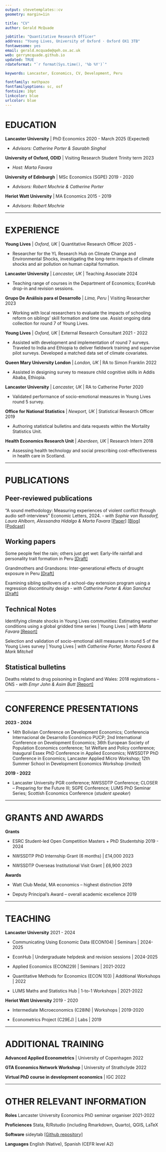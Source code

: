 ```yaml
---
output: stevetemplates::cv
geometry: margin=1in

title: "CV"
author: Gerald McQuade

jobtitle: "Quantitative Research Officer"
address: "Young Lives, University of Oxford · Oxford OX1 3TB"
fontawesome: yes
email: gerald.mcquade@qeh.ox.ac.uk
web: gerrymcquade.github.io
updated: TRUE
rdateformat: "`r format(Sys.time(), '%b %Y')`"

keywords: Lancaster, Economics, CV, Development, Peru

fontfamily: mathpazo
fontfamilyoptions: sc, osf
fontsize: 10pt
linkcolor: blue
urlcolor: blue
---
```


# EDUCATION

**Lancaster University** | PhD Economics \hfill 2020 - March 2025 (Expected)

* _Advisors: Catherine Porter & Saurabh Singhal_

**University of Oxford, ODID** | Visiting Research Student \hfill Trinity term 2023

* _Host: Marta Favara_

**University of Edinburgh** | MSc Economics (SGPE) \hfill 2019 - 2020

* _Advisors: Robert Mochrie & Catherine Porter_

**Heriot Watt University** | MA Economics \hfill 2015 - 2019

* _Advisors: Robert Mochrie_

---------------------

# EXPERIENCE

**Young Lives** | _Oxford, UK_ | Quantitative Research Officer \hfill 2025 -

* Researcher for the YL Research Hub on Climate Change and Environmental Shocks, investigating the long-term impacts of climate shocks and air pollution on human capital formation.

**Lancaster University** | _Lancaster, UK_ | Teaching Associate \hfill 2024

* Teaching range of courses in the Department of Economics; EconHub drop-in and revision sessions.

**Grupo De Análisis para el Desarrollo** | _Lima, Peru_ | Visiting Researcher \hfill 2023

* Working with local researchers to evaluate the impacts of schooling reform on siblings' skill formation and time use. Assist ongoing data collection for round 7 of Young Lives.

**Young Lives** | _Oxford, UK_ | External Research Consultant \hfill 2021 - 2022

* Assisted with development and implementation of round 7 surveys. Traveled to India and Ethiopia to deliver fieldwork training and supervise pilot surveys. Developed a matched data set of climate covariates.

**Queen Mary University London** | _London, UK_ | RA to Simon Franklin \hfill 2022

* Assisted in designing survey to measure child cognitive skills in Addis Ababa, Ethiopia.

**Lancaster University** | _Lancaster, UK_ | RA to Catherine Porter \hfill 2020

* Validated performance of socio-emotional measures in Young Lives round 5 survey.

**Office for National Statistics** | _Newport, UK_ | Statistical Research Officer \hfill 2019

* Authoring statistical bulletins and data requests within the Mortality Statistics Unit.

**Health Economics Research Unit** | _Aberdeen, UK_ | Research Intern \hfill 2018

* Assessing health technology and social prescribing cost-effectiveness in health care in Scotland.

---------------------

# PUBLICATIONS

## **Peer-reviewed publications**

"A sound methodology: Measuring experiences of violent conflict through audio self-interviews" Economic Letters, 2024. - _with Sophie von Russdorf, Laura Ahlborn, Alessandra Hidalgo & Marta Favara_ [[Paper]](https://doi.org/10.1016/j.econlet.2024.111879) [[Blog]](https://www.younglives.org.uk/news/a-sound-methodology) [[Podcast]](https://podcasts.ox.ac.uk/how-sound-methodology-improves-understanding-young-ethiopians-experience-conflict)

## **Working papers**

Some people feel the rain; others just get wet: Early-life rainfall and personality trait formation in Peru [[Draft]](https://drive.google.com/file/d/1xB96v3TwzQLKtHsrPwk1m5O9iiFsZ737/view?usp=sharing)

Grandmothers and Grandsons: Inter-generational effects of drought exposure in Peru [[Draft]](https://drive.google.com/file/d/1lqmEXXv6k_cOcucgPyeAO9BqCV4YPRec/view?usp=sharing)

Examining sibling spillovers of a school-day extension program using a regression discontinuity design - _with Catherine Porter & Alan Sanchez_ [[Draft]](https://drive.google.com/file/d/1BnhMo5yJY2kmoy1Q_eXJyH_D5WyaQmMi/view?usp=sharing)

## **Technical Notes**

Identifying climate shocks in Young Lives communities: Estimating weather conditions using a global gridded time series | Young Lives | _with Marta Favara_ [[Report]](https://www.younglives.org.uk/publications/identifying-climate-shocks-young-lives-communities-estimating-weather-conditions-using)

Selection and validation of socio-emotional skill measures in round 5 of the Young Lives survey | Young Lives | _with Catherine Porter, Marta Favara & Mark Mitchell_ 

## **Statistical bulletins**

Deaths related to drug poisoning in England and Wales: 2018 registrations – ONS - _with Emyr John & Asim Butt_ [[Report]](https://cy.ons.gov.uk/peoplepopulationandcommunity/birthsdeathsandmarriages/deaths/bulletins/deathsrelatedtodrugpoisoninginenglandandwales/2018registrations)

---------------------

# CONFERENCE PRESENTATIONS

 **2023 - 2024** 

* 14th Bolivian Conference on Development Economics; Conferencia Internacional de Desarrollo Económico PUCP; 2nd International Conference on Development Economics; 36th European Society of Population Economics conference; 1st Welfare and Policy conference; Inaugural Essex PhD Conference in Applied Economics; NWSSDTP PhD Conference in Economics; Lancaster Applied Micro Workshop; 12th Summer School in Development Economics Workshop (_invited_)

**2019 - 2022** 

* Lancaster University PGR conference; NWSSDTP Conference; CLOSER – Preparing for the Future III;  SGPE Conference; LUMS PhD Seminar Series; Scottish Economics Conference (_student speaker_) 

---------------------

# GRANTS AND AWARDS

**Grants** 

* ESRC Student-led Open Competition Masters + PhD Studentship \hfill 2019 - 2024

* NWSSDTP PhD Internship Grant (6 months) | £14,000 \hfill 2023 

* NWSSDTP Overseas Institutional Visit Grant | £6,900 \hfill 2023

**Awards**

* Watt Club Medal, MA economics – highest distinction \hfill 2019

* Deputy Principal’s Award – overall academic excellence \hfill 2019

---------------------

# TEACHING

**Lancaster University** \hfill 2021 - 2024

* Communicating Using Economic Data (ECON104) | Seminars | 2024-2025

* EconHub | Undergraduate helpdesk and revision sessions | 2024-2025

* Applied Economics (ECON229) | Seminars | 2021-2022

* Quantitative Methods for Economics (ECON 103) | Additional Workshops | 2022

* LUMS Maths and Statistics Hub | 1-to-1 Workshops | 2021-2022

**Heriot Watt University** \hfill 2019 - 2020

* Intermediate Microeconomics (C28IN) | Workshops | 2019-2020

* Econometrics Project (C29EJ) | Labs | 2019

---------------------

# ADDITIONAL TRAINING

**Advanced Applied Econometrics** | University of Copenhagen \hfill 2022

**GTA Economics Network Workshop** | University of Strathclyde \hfill 2022

**Virtual PhD course in development economics** | IGC \hfill 2022

---------------------

# OTHER RELEVANT INFORMATION

**Roles**  Lancaster University Economics PhD seminar organiser \hfill 2021-2022

**Proficiences** Stata, R/Rstudio (including Rmarkdown, Quarto), QGIS, LaTeX

**Software** sideytab [[Github repository]](https://github.com/gerrymcquade/sideytab)

**Languages** English (Native), Spanish (CEFR level A2)
